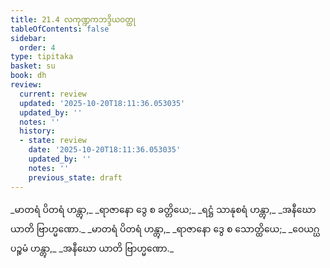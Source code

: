 ```yaml
---
title: 21.4 လကုဏ္ဍကဘဒ္ဒိယဝတ္ထု
tableOfContents: false
sidebar:
  order: 4
type: tipitaka
basket: su
book: dh
review:
  current: review
  updated: '2025-10-20T18:11:36.053035'
  updated_by: ''
  notes: ''
  history:
  - state: review
    date: '2025-10-20T18:11:36.053035'
    updated_by: ''
    notes: ''
    previous_state: draft
---
```



<DynamicBreadcrumb />


<ReviewStatus review={frontmatter.review} showDetails={true} />

<HypothesisAnnotation frontmatter={frontmatter} />

<Division number="294" book="dh" e="ch" v="18" p="55">

<Paragraph number="317" type="verses" book="dh">
_မာတရံ ပိတရံ ဟန္တွာ,_  
_ရာဇာနော ဒွေ စ ခတ္တိယေ;_  
_ရဋ္ဌံ သာနုစရံ ဟန္တွာ,_  
_အနီဃော ယာတိ ဗြာဟ္မဏော._  

</Paragraph>

</Division>
<Division number="295" book="dh" e="ch" v="18" p="55">

<Paragraph number="318" type="verses" book="dh">
_မာတရံ ပိတရံ ဟန္တွာ,_  
_ရာဇာနော ဒွေ စ သောတ္ထိယေ;_  
_ဝေယဂ္ဃပဉ္စမံ ဟန္တွာ,_  
_အနီဃော ယာတိ ဗြာဟ္မဏော._
</Paragraph>
</Division>